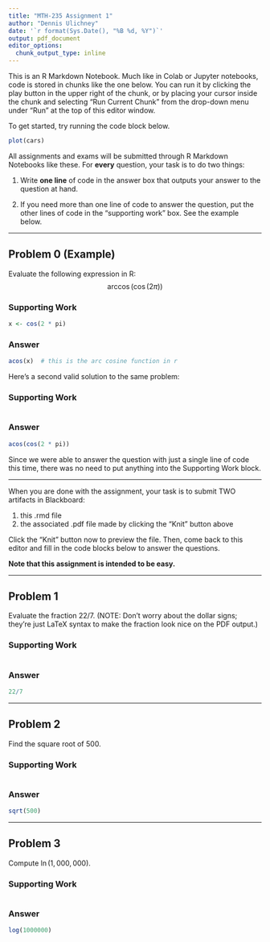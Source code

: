 ---
title: "MTH-235 Assignment 1"
author: "Dennis Ulichney"
date: '`r format(Sys.Date(), "%B %d, %Y")`'
output: pdf_document
editor_options:
  chunk_output_type: inline
---


This is an R Markdown Notebook. Much like in Colab or Jupyter notebooks, code is
stored in chunks like the one below. You can run it by clicking the play button
in the upper right of the chunk, or by placing your cursor inside the chunk and
selecting "Run Current Chunk" from the drop-down menu under "Run" at the top of
this editor window.

To get started, try running the code block below.

```{r}
plot(cars)
```

All assignments and exams will be submitted through R Markdown Notebooks like
these. For **every** question, your task is to do two things:

1. Write **one line** of code in the answer box that outputs your answer to the
question at hand.

2. If you need more than one line of code to answer the question, put the other
lines of code in the "supporting work" box. See the example below.

---

## Problem 0 (Example)
Evaluate the following expression in R:
$$ \arccos(\cos(2 \pi)) $$

### Supporting Work
```{r}
x <- cos(2 * pi)
```

### Answer
```{r}
acos(x)  # this is the arc cosine function in r
```

Here's a second valid solution to the same problem:

### Supporting Work
```{r}

```

### Answer
```{r}
acos(cos(2 * pi))
```

Since we were able to answer the question with just a single line of code this
time, there was no need to put anything into the Supporting Work block.

---

When you are done with the assignment, your task is to submit TWO artifacts in
Blackboard:

1. this .rmd file
2. the associated .pdf file made by clicking the "Knit" button above

Click the "Knit" button now to preview the file. Then, come back to this editor
and fill in the code blocks below to answer the questions.

**Note that this assignment is intended to be easy.**

---

## Problem 1
Evaluate the fraction $22/7$. (NOTE: Don't worry about the dollar signs; they're
just LaTeX syntax to make the fraction look nice on the PDF output.)

### Supporting Work
```{r}

```

### Answer
```{r}
22/7
```

---

## Problem 2
Find the square root of $500$.

### Supporting Work
```{r}

```

### Answer
```{r}
sqrt(500)
```

---

## Problem 3
Compute $\ln(1,000,000)$.

### Supporting Work
```{r}

```

### Answer
```{r}
log(1000000)
```

